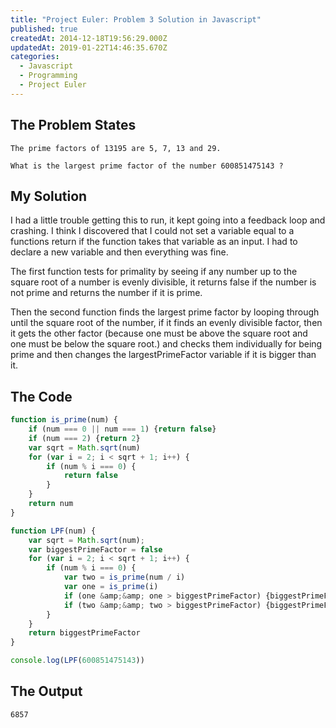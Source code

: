 ```yaml
---
title: "Project Euler: Problem 3 Solution in Javascript"
published: true
createdAt: 2014-12-18T19:56:29.000Z
updatedAt: 2019-01-22T14:46:35.670Z
categories:
  - Javascript
  - Programming
  - Project Euler
---
```


## The Problem States

```text
The prime factors of 13195 are 5, 7, 13 and 29.

What is the largest prime factor of the number 600851475143 ?
```

## My Solution

I had a little trouble getting this to run, it kept going into a feedback loop and crashing. I think I discovered
that I could not set a variable equal to a functions return if the function takes that variable as an input. I had to
declare a new variable and then everything was fine.

The first function tests for primality by seeing if any number up to the square root of a number is evenly divisible,
it returns false if the number is not prime and returns the number if it is prime.

Then the second function finds the largest prime factor by looping through until the square root of the number, if it
finds an evenly divisible factor, then it gets the other factor (because one must be above the square root and one
must be below the square root.) and checks them individually for being prime and then changes the largestPrimeFactor
variable if it is bigger than it.

## The Code

```javascript
function is_prime(num) {
    if (num === 0 || num === 1) {return false}
    if (num === 2) {return 2}
    var sqrt = Math.sqrt(num)
    for (var i = 2; i < sqrt + 1; i++) {
        if (num % i === 0) {
            return false
        }
    }
    return num
}

function LPF(num) {
    var sqrt = Math.sqrt(num);
    var biggestPrimeFactor = false
    for (var i = 2; i < sqrt + 1; i++) {
        if (num % i === 0) {
            var two = is_prime(num / i)
            var one = is_prime(i)
            if (one &amp;&amp; one > biggestPrimeFactor) {biggestPrimeFactor = one}
            if (two &amp;&amp; two > biggestPrimeFactor) {biggestPrimeFactor = two}
        }
    }
    return biggestPrimeFactor
}

console.log(LPF(600851475143))
```

## The Output

```text
6857
```
